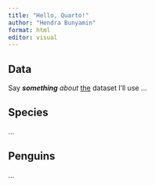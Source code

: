 ```yaml
---
title: "Hello, Quarto!"
author: "Hendra Bunyamin"
format: html
editor: visual
---
```


## Data

Say ***something*** *about* [the]{.underline} dataset I'll use ...

## Species

...

## Penguins

...
